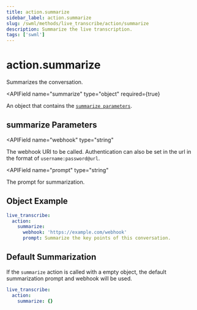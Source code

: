 ```yaml
---
title: action.summarize
sidebar_label: action.summarize
slug: /swml/methods/live_transcribe/action/summarize
description: Summarize the live transcription.
tags: ['swml']
---
```



# action.summarize

Summarizes the conversation.

<APIField
  name="summarize"
  type="object"
  required={true}
>
  An object that contains the [`summarize parameters`](#summarize-parameters).
</APIField>


## **summarize Parameters**

<APIField
  name="webhook"
  type="string"
>
  The webhook URI to be called. Authentication can also be set in the url in the format of `username:password@url`.
</APIField>

<APIField
  name="prompt"
  type="string"
>
  The prompt for summarization.
</APIField>


## **Object Example**

```yaml andJson
live_transcribe:
  action:
    summarize:
      webhook: 'https://example.com/webhook'
      prompt: Summarize the key points of this conversation.
```

## **Default Summarization**

If the `summarize` action is called with a empty object, the default summarization prompt and webhook will be used.

```yaml andJson
live_transcribe:
  action:
    summarize: {}
```

